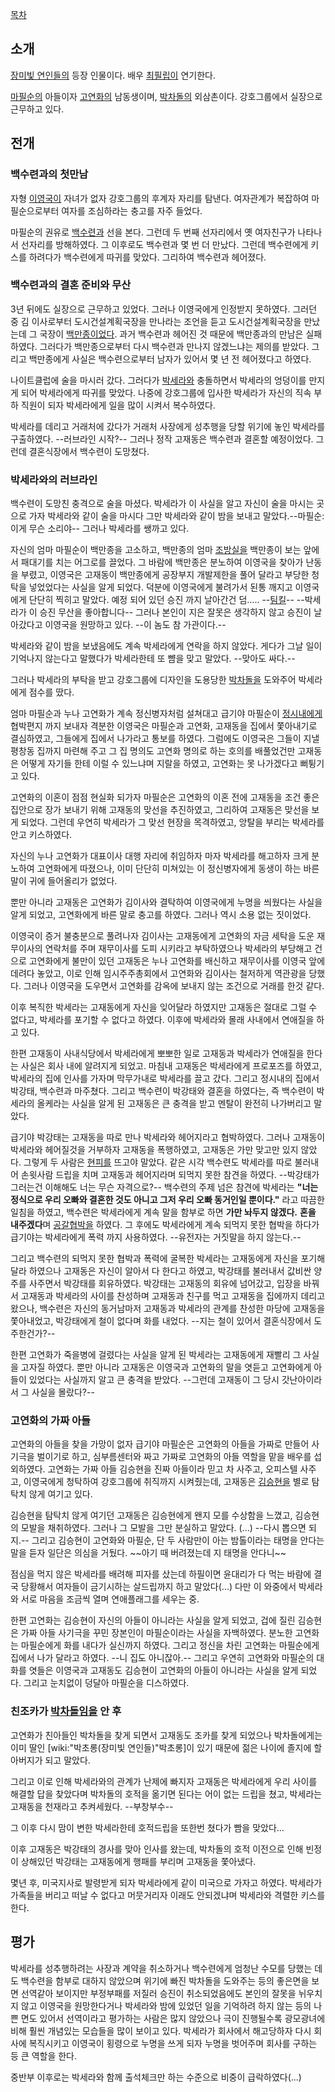 [[목차]]
== 소개 ==
[[장미빛 연인들]]의 등장 인물이다. 배우 [[최필립]]이 연기한다.

[[마필순]]의 아들이자 [[고연화]]의 남동생이며, [[박차돌]]의 외삼촌이다. 강호그룹에서 실장으로 근무하고 있다.

== 전개 ==
=== 백수련과의 첫만남 ===
자형 [[이영국]]이 자녀가 없자 강호그룹의 후계자 자리를 탐낸다. 여자관계가 복잡하여 마필순으로부터 여자를 조심하라는 충고를 자주 들었다.

마필순의 권유로 [[백수련]]과 선을 본다. 그런데 두 번째 선자리에서 옛 여자친구가 나타나서 선자리를 방해하였다. 그 이후로도 백수련과 몇 번 더 만났다. 그런데 백수련에게 키스를 하려다가 백수련에게 따귀를 맞았다. 그리하여 백수련과 헤어졌다.

=== 백수련과의 결혼 준비와 무산 ===
3년 뒤에도 실장으로 근무하고 있었다. 그러나 이영국에게 인정받지 못하였다. 그러던 중 김 이사로부터 도시건설계획국장을 만나라는 조언을 듣고 도시건설계획국장을 만났는데 그 국장이 [[백만종]]이었다. 과거 백수련과 헤어진 것 때문에 백만종과의 만남은 실패하였다. 그러다가 백만종으로부터 다시 백수련과 만나지 않겠느냐는 제의를 받았다. 그리고 백만종에게 사실은 백수련으로부터 남자가 있어서 몇 년 전 헤어졌다고 하였다.

나이트클럽에 술을 마시러 갔다. 그러다가 [[박세라]]와 충돌하면서 박세라의 엉덩이를 만지게 되어 박세라에게 따귀를 맞았다. 나중에 강호그룹에 입사한 박세라가 자신의 직속 부하 직원이 되자 박세라에게 일을 많이 시켜서 복수하였다.

박세라를 데리고 거래처에 갔다가 거래처 사장에게 성추행을 당할 위기에 놓인 박세라를 구출하였다. --러브라인 시작?-- 그러나 정작 고재동은 백수련과 결혼할 예정이었다. 그런데 결혼식장에서 백수련이 도망쳤다.

=== 박세라와의 러브라인 ===
백수련이 도망친 충격으로 술을 마셨다. 박세라가 이 사실을 알고 자신이 술을 마시는 곳으로 가자 박세라와 같이 술을 마시다 그만 박세라와 같이 밤을 보내고 말았다.--마필순:이게 무슨 소리야-- 그러나 박세라를 쌩까고 있다.

자신의 엄마 마필순이 백만종을 고소하고, 백만종의 엄마 [[조방실]]을 백만종이 보는 앞에서 패대기를 치는 어그로를 끌었다. 그 바람에 백만종은 분노하여 이영국을 찾아가 난동을 부렸고, 이영국은 고재동이 백만종에게 공장부지 개발제한을 풀어 달라고 부당한 청탁을 넣었었다는 사실을 알게 되었다. 덕분에 이영국에게 불려가서 된통 깨지고 이영국에게 단단히 찍히고 말았다. 예정 되어 있던 승진 까지 날아간건 덤..... --[[팀킬]]-- --박세라가 이 승진 무산을 좋아합니다-- 그러나 본인이 지은 잘못은 생각하지 않고 승진이 날아갔다고 이영국을 원망하고 있다. --이 놈도 참 가관이다.--

박세라와 같이 밤을 보냈음에도 계속 박세라에게 연락을 하지 않았다. 게다가 그날 일이 기억나지 않는다고 말했다가 박세라한테 또 뺨을 맞고 말았다. --맞아도 싸다.--

그러나 박세라의 부탁을 받고 강호그룹에 디자인을 도용당한 [[박차돌]]을 도와주어 박세라에게 점수를 땄다. 

엄마 마필순과 누나 고연화가 계속 정신병자처럼 설쳐대고 급기야 마필순이 [[정시내]]에게 협박편지 까지 보내자 격분한 이영국은 마필순과 고연화, 고재동을 집에서 쫓아내기로 결심하였고, 그들에게 집에서 나가라고 통보를 하였다. 그럼에도 이영국은 그들이 지낼 평창동 집까지 마련해 주고 그 집 명의도 고연화 명의로 하는 호의를 배풀었건만 고재동은 어떻게 자기들 한테 이럴 수 있느냐며 지랄을 하였고, 고연화는 못 나가겠다고 뻐튕기고 있다. 

고연화의 이혼이 점점 현실화 되가자 마필순은 고연화의 이혼 전에 고재동을 조건 좋은 집안으로 장가 보내기 위해 고재동의 맞선을 추진하였고, 그리하여 고재동은 맞선을 보게 되었다. 그런데 우연히 박세라가 그 맞선 현장을 목격하였고, 앙탈을 부리는 박세라를 안고 키스하였다. 

자신의 누나 고연화가 대표이사 대행 자리에 취임하자 마자 박세라를 해고하자 크게 분노하여 고연화에게 따졌으나, 이미 단단히 미쳐있는 이 정신병자에게 동생이 하는 바른 말이 귀에 들어올리가 없었다. 

뿐만 아니라 고재동은 고연화가 김이사와 결탁하여 이영국에게 누명을 씌웠다는 사실을 알게 되었고, 고연화에게 바른 말로 충고를 하였다. 그러나 역시 소용 없는 짓이었다. 

이영국이 증거 불충분으로 풀려나자 김이사는 고재동에게 고연화의 자금 세탁을 도운 재무이사의 연락처를 주며 재무이사를 도피 시키라고 부탁하였으나 박세라의 부당해고 건으로 고연화에게 불만이 있던 고재동은 누나 고연화를 배신하고 재무이사를 이영국 앞에 데려다 놓았고, 이로 인해 임시주주총회에서 고연화와 김이사는 철저하게 역관광을 당했다. 그러나 이영국을 도우면서 고연화를 감옥에 보내지 않는 조건으로 거래를 한것 같다. 

이후 복직한 박세라는 고재동에게 자신을 잊어달라 하였지만 고재동은 절대로 그럴 수 없다고, 박세라를 포기할 수 없다고 하였다. 이후에 박세라와 몰래 사내에서 연애질을 하고 있다. 

한편 고재동이 사내식당에서 박세라에게 뽀뽀한 일로 고재동과 박세라가 연애질을 한다는 사실은 회사 내에 알려지게 되었고. 마침내 고재동은 박세라에게 프로포즈를 하였고, 박세라의 집에 인사를 가자며 막무가내로 박세라를 끌고 갔다. 그리고 정시내의 집에서 박강태, 백수련과 마주쳤다. 그리고 백수련이 박강태와 결혼을 하였다는, 즉 백수련이 박세라의 올케라는 사실을 알게 된 고재동은 큰 충격을 받고 멘탈이 완전히 나가버리고 말았다.

급기야 박강태는 고재동을 따로 만나 박세라와 헤어지라고 협박하였다. 그러나 고재동이 박세라와 헤어질것을 거부하자 고재동을 폭행하였고, 고재동은 가만 맞고만 있지 않았다. 그렇게 두 사람은 [[현피]]를 뜨고야 말았다. 같은 시각 백수련도 박세라를 따로 불러내어 손윗사람 드립을 치며 고재동과 헤어지라며 되먹지 못한 참견을 하였다. --박강태가 그러는건 이해해도 너는 무슨 자격으로?-- 백수련의 주제 넘은 참견에 박세라는 '''"너는 정식으로 우리 오빠와 결혼한 것도 아니고 그저 우리 오빠 동거인일 뿐이다."''' 라고 따끔한 일침을 하였고, 백수련은 박세라에게 계속 말을 함부로 하면 '''가만 놔두지 않겠다.''' '''혼을 내주겠다'''며 [[공갈]][[협박]]을 하였다. 그 후에도 박세라에게 계속 되먹지 못한 협박을 하다가 급기야는 박세라에게 폭력 까지 사용하였다. --유전자는 거짓말을 하지 않는다.-- 

그리고 백수련의 되먹지 못한 협박과 폭력에 굴복한 박세라는 고재동에게 자신을 포기해 달라 하였으나 고재동은 자신이 알아서 다 한다고 하였고, 박강태를 불러내서 값비싼 양주를 사주면서 박강태를 회유하였다. 박강태는 고재동의 회유에 넘어갔고, 입장을 바꿔서 고재동과 박세라의 사이를 찬성하며 고재동과 친구를 먹고 고재동을 집에까지 데리고 왔으나, 백수련은 자신의 동거남마저 고재동과 박세라의 관계를 찬성한 마당에 고재동을 쫓아내었고, 박강태에게 철이 없다며 화를 내었다. --지는 철이 있어서 결혼식장에서 도주한건가?--

한편 고연화가 죽을병에 걸렸다는 사실을 알게 된 박세라는 고재동에게 재빨리 그 사실을 고자질 하였다. 뿐만 아니라 고재동은 이영국과 고연화의 말을 엿듣고 고연화에게 아들이 있었다는 사실까지 알고 큰 충격을 받았다. --그런데 고재동이 그 당시 갓난아이라서 그 사실을 몰랐다?-- 

=== 고연화의 가짜 아들 ===
고연화의 아들을 찾을 가망이 없자 급기야 마필순은 고연화의 아들을 가짜로 만들어 사기극을 벌이기로 하고, 심부름센터와 짜고 가짜로 고연화의 아들 역할을 맡을 배우를 섭외하였다. 고연화는 가짜 아들 김승현을 진짜 아들이라 믿고 차 사주고, 오피스텔 사주고, 이영국에게 청탁하여 강호그룹에 취직까지 시켜줬는데, 고재동은 [[김승현(장미빛 연인들)|김승현]]을 별로 탐탁치 않게 여기고 있다. 

김승현을 탐탁치 않게 여기던 고재동은 김승현에게 왠지 모를 수상함을 느꼈고, 김승현의 모발을 채취하였다. 그러나 그 모발을 그만 분실하고 말았다. (...) --다시 뽑으면 되지.-- 그리고 김승현이 고연화와 마필순, 단 두 사람만이 아는 밤톨이라는 태명을 안다는 말을 듣자 일단은 의심을 거뒀다. ~~아기 때 버려졌는데 지 태명을 안다니~~

점심을 먹지 않은 박세라를 배려해 피자를 샀는데 하필이면 윤대리가 다 먹는 바람에 결국 당황해서 여자들이 금기시하는 살드립까지 하고 말았다(...) 다만 이 와중에서 박세라와 서로 마음을 조금씩 열며 연애플래그를 세우는 중.

한편 고연화는 김승현이 자신의 아들이 아니라는 사실을 알게 되었고, 겁에 질린 김승현은 가짜 아들 사기극을 꾸민 장본인이 마필순이라는 사실을 자백하였다. 분노한 고연화는 마필순에게 화를 내다가 실신까지 하였다. 그리고 정신을 차린 고연화는 마필순에게 집에서 나가 달라고 하였다. --니 집도 아니잖아.--  그리고 우연히 고연화와 마필순의 대화를 엿들은 이영국과 고재동도 김승현이 고연화의 아들이 아니라는 사실을 알게 되었다. 그리고 눈치없이 덩달아 마필순을 디스하였다. 

=== 친조카가 [[박차돌]]임을 안 후 ===
고연화가 친아들인 박차돌을 찾게 되면서 고재동도 조카를 찾게 되었으나 박차돌에게는 이미 딸인 [wiki:"박초롱(장미빛 연인들)"박초롱]이 있기 때문에 젊은 나이에 졸지에 할아버지가 되고 말았다. 

그리고 이로 인해 박세라와의 관계가 난제에 빠지자 고재동은 박세라에게 우리 사이를 해결할 답을 찾았다며 박차돌의 호적을 옮기면 된다는 어이 없는 드립을 쳤고, 박세라는 고재동을 천재라고 추켜세웠다. --부창부수--

그 이후 다시 맘이 변한 박세라한테 호적드립을 또한번 쳤다가 빰을 맞았다...

이후 고재동은 박강태의 경사를 맞아 인사를 왔는데, 박차돌의 호적 이전으로 인해 빈정이 상해있던 박강태는 고재동에게 행패를 부리며 고재동을 쫓아냈다. 

몇년 후, 미국지사로 발령받게 되자 박세라에게 같이 미국으로 가자고 하였다. 박세라가 가족들을 버리고 떠날 수 없다고 머뭇거리자 이래도 안되겠냐며 박세라와 격렬한 키스를 한다.

== 평가 ==
박세라를 성추행하려는 사장과 계약을 취소하거나 백수련에게 엄청난 수모를 당했는 데도 백수련을 함부로 대하지 않았으며 위기에 빠진 박차돌을 도와주는 등의 좋은면을 보면 선역같아 보이지만 부정부패를 저질러 승진이 취소되었음에도 본인의 잘못을 뉘우치지 않고 이영국을 원망한다거나 박세라와 밤에 있었던 일을 기억하려 하지 않는 등의 나쁜 면도 있어서 선역이라고 평가하는 사람은 많지 않았으나 극이 진행될수록 광모광녀에 비해 훨씬 개념있는 모습들을 많이 보이고 있다. 박세라가 회사에서 해고당하자 다시 회사에 복직시키고 이영국이 횡령으로 누명을 쓰게 되자 누명을 벗어주며 회사를 구하는 등 큰 역할을 한다.

중반부 이후로는 박세라와 함께 출석체크만 하는 수준으로 비중이 급락하였다(...)
